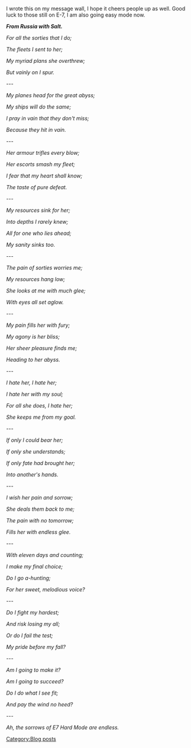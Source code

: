 <p style="text-align:center;">I wrote this on my message wall, I hope it cheers people up as well. Good luck to those still on E-7, I am also going easy mode now.</p>

<p style="text-align:center;">
</p>

<p style="text-align:center;">'''''From Russia with Salt.'''''</p>

<p style="text-align:center;">
</p>

<p style="text-align:center;">''For all the sorties that I do;''</p>

<p style="text-align:center;">''The fleets I sent to her;''</p>

<p style="text-align:center;">''My myriad plans she overthrew;''</p>

<p style="text-align:center;">''But vainly on I spur.''</p>

<p style="text-align:center;">---</p>

<p style="text-align:center;">''My planes head for the great abyss;''</p>

<p style="text-align:center;">''My ships will do the same;''</p>

<p style="text-align:center;">''I pray in vain that they don't miss;''</p>

<p style="text-align:center;">''Because they hit in vain.''</p>

<p style="text-align:center;">---</p>

<p style="text-align:center;">''Her armour trifles every blow;''</p>

<p style="font-size:14px;line-height:22px;text-align:center;">''Her escorts smash my fleet;''</p>

<p style="font-size:14px;line-height:22px;text-align:center;">''I fear that my heart shall know;''</p>

<p style="font-size:14px;line-height:22px;text-align:center;">''The taste of pure defeat.''</p>

<p style="font-size:14px;line-height:22px;text-align:center;">---</p>

<p style="font-size:14px;line-height:22px;text-align:center;">''My resources sink for her;''</p>

<p style="font-size:14px;line-height:22px;text-align:center;">''Into depths I rarely knew;''</p>

<p style="font-size:14px;line-height:22px;text-align:center;">''All for one who lies ahead;''</p>

<p style="font-size:14px;line-height:22px;text-align:center;">''My sanity sinks too.''</p>

<p style="font-size:14px;line-height:22px;text-align:center;">---</p>

<p style="font-size:14px;line-height:22px;text-align:center;">''The pain of sorties worries me;''</p>

<p style="font-size:14px;line-height:22px;text-align:center;">''My resources hang low;''</p>

<p style="font-size:14px;line-height:22px;text-align:center;">''She looks at me with much glee;''</p>

<p style="font-size:14px;line-height:22px;text-align:center;">''With eyes all set aglow.''</p>

<p style="font-size:14px;line-height:22px;text-align:center;">---</p>

<p style="font-size:14px;line-height:22px;text-align:center;">''My pain fills her with fury;''</p>

<p style="font-size:14px;line-height:22px;text-align:center;">''My agony is her bliss;''</p>

<p style="font-size:14px;line-height:22px;text-align:center;">''Her sheer pleasure finds me;''</p>

<p style="font-size:14px;line-height:22px;text-align:center;">''Heading to her abyss.''</p>

<p style="font-size:14px;line-height:22px;text-align:center;">---</p>

<p style="font-size:14px;line-height:22px;text-align:center;">''I hate her, I hate her;''</p>

<p style="font-size:14px;line-height:22px;text-align:center;">''I hate her with my soul;''</p>

<p style="font-size:14px;line-height:22px;text-align:center;">''For all she does, I hate her;''</p>

<p style="font-size:14px;line-height:22px;text-align:center;">''She keeps me from my goal.''</p>

<p style="font-size:14px;line-height:22px;text-align:center;">---</p>

<p style="font-size:14px;line-height:22px;text-align:center;">''If only I could bear her;''</p>

<p style="font-size:14px;line-height:22px;text-align:center;">''If only she understands;''</p>

<p style="font-size:14px;line-height:22px;text-align:center;">''If only fate had brought her;''</p>

<p style="font-size:14px;line-height:22px;text-align:center;">''Into another's hands.''</p>

<p style="font-size:14px;line-height:22px;text-align:center;">---</p>

<p style="font-size:14px;line-height:22px;text-align:center;">''I wish her pain and sorrow;''</p>

<p style="font-size:14px;line-height:22px;text-align:center;">''She deals them back to me;''</p>

<p style="font-size:14px;line-height:22px;text-align:center;">''The pain with no tomorrow;''</p>

<p style="font-size:14px;line-height:22px;text-align:center;">''Fills her with endless glee.''</p>

<p style="font-size:14px;line-height:22px;text-align:center;">---</p>

<p style="font-size:14px;line-height:22px;text-align:center;">''With eleven days and counting;''</p>

<p style="font-size:14px;line-height:22px;text-align:center;">''I make my final choice;''</p>

<p style="font-size:14px;line-height:22px;text-align:center;">''Do I go a-hunting;''</p>

<p style="font-size:14px;line-height:22px;text-align:center;">''For her sweet, melodious voice?''</p>

<p style="font-size:14px;line-height:22px;text-align:center;">---</p>

<p style="font-size:14px;line-height:22px;text-align:center;">''Do I fight my hardest;''</p>

<p style="font-size:14px;line-height:22px;text-align:center;">''And risk losing my all;''</p>

<p style="font-size:14px;line-height:22px;text-align:center;">''Or do I fail the test;''</p>

<p style="font-size:14px;line-height:22px;text-align:center;">''My pride before my fall?''</p>

<p style="font-size:14px;line-height:22px;text-align:center;">---</p>

<p style="font-size:14px;line-height:22px;text-align:center;">''Am I going to make it?''</p>

<p style="font-size:14px;line-height:22px;text-align:center;">''Am I going to succeed?''</p>

<p style="font-size:14px;line-height:22px;text-align:center;">''Do I do what I see fit;''</p>

<p style="font-size:14px;line-height:22px;text-align:center;">''And pay the wind no heed?''</p>

<p style="font-size:14px;line-height:22px;text-align:center;">---</p>

<p style="font-size:14px;line-height:22px;margin-bottom:0px!important;text-align:center;">''Ah, the sorrows of E7 Hard Mode are endless.''</p>
[[Category:Blog posts]]